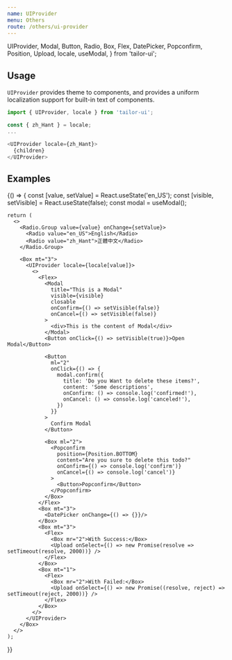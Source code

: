 ```yaml
---
name: UIProvider
menu: Others
route: /others/ui-provider
---
```



  UIProvider,
  Modal,
  Button,
  Radio,
  Box,
  Flex,
  DatePicker,
  Popconfirm,
  Position,
  Upload,
  locale,
  useModal,
} from 'tailor-ui';

## Usage

`UIProvider` provides theme to components, and provides a uniform localization support for built-in text of components.

```js
import { UIProvider, locale } from 'tailor-ui';

const { zh_Hant } = locale;
...

<UIProvider locale={zh_Hant}>
  {children}
</UIProvider>
```

## Examples

<Playground>
  {() => {
    const [value, setValue] = React.useState('en_US');
    const [visible, setVisible] = React.useState(false);
    const modal = useModal();

    return (
      <>
        <Radio.Group value={value} onChange={setValue}>
          <Radio value="en_US">English</Radio>
          <Radio value="zh_Hant">正體中文</Radio>
        </Radio.Group>

        <Box mt="3">
          <UIProvider locale={locale[value]}>
            <>
              <Flex>
                <Modal
                  title="This is a Modal"
                  visible={visible}
                  closable
                  onConfirm={() => setVisible(false)}
                  onCancel={() => setVisible(false)}
                >
                  <div>This is the content of Modal</div>
                </Modal>
                <Button onClick={() => setVisible(true)}>Open Modal</Button>

                <Button
                  ml="2"
                  onClick={() => {
                    modal.confirm({
                      title: 'Do you Want to delete these items?',
                      content: 'Some descriptions',
                      onConfirm: () => console.log('confirmed!'),
                      onCancel: () => console.log('canceled!'),
                    })
                  }}
                >
                  Confirm Modal
                </Button>

                <Box ml="2">
                  <Popconfirm
                    position={Position.BOTTOM}
                    content="Are you sure to delete this todo?"
                    onConfirm={() => console.log('confirm')}
                    onCancel={() => console.log('cancel')}
                  >
                    <Button>Popconfirm</Button>
                  </Popconfirm>
                </Box>
              </Flex>
              <Box mt="3">
                <DatePicker onChange={() => {}}/>
              </Box>
              <Box mt="3">
                <Flex>
                  <Box mr="2">With Success:</Box>
                  <Upload onSelect={() => new Promise(resolve => setTimeout(resolve, 2000))} />
                </Flex>
              </Box>
              <Box mt="1">
                <Flex>
                  <Box mr="2">With Failed:</Box>
                  <Upload onSelect={() => new Promise((resolve, reject) => setTimeout(reject, 2000))} />
                </Flex>
              </Box>
            </>
          </UIProvider>
        </Box>
      </>
    );

}}

</Playground>
